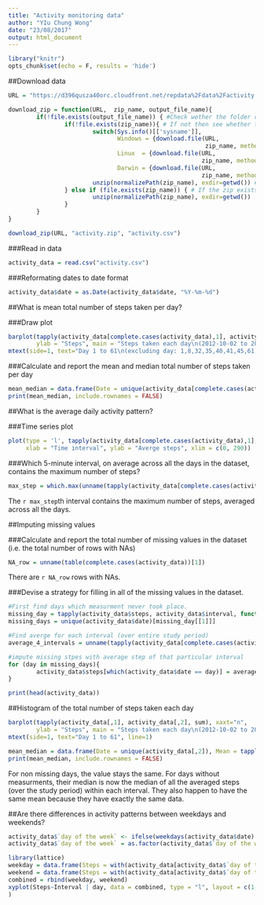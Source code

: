 ```yaml
---
title: "Activity monitoring data"
author: "YIu Chung Wong"
date: "23/08/2017"
output: html_document
---
```


```r
library("knitr")
opts_chunk$set(echo = F, results = 'hide')
```



##Download data
```r
URL = "https://d396qusza40orc.cloudfront.net/repdata%2Fdata%2Factivity.zip"

download_zip = function(URL,  zip_name, output_file_name){
        if(!file.exists(output_file_name)) { #Check wether the folder containing the data sets exists in the working directory.
                if(!file.exists(zip_name)){ # If not then see whether the zip file exist. #If not then download it.
                        switch(Sys.info()[['sysname']],
                               Windows = {download.file(URL, 
                                                        zip_name, method = "wininet", mode = "wb")},
                               Linux  = {download.file(URL, 
                                                       zip_name, method="curl")},
                               Darwin = {download.file(URL, 
                                                       zip_name, method="curl")})
                        unzip(normalizePath(zip_name), exdir=getwd()) #And unzip it
                } else if (file.exists(zip_name)) { # If the zip exists then unzip it.
                        unzip(normalizePath(zip_name), exdir=getwd())
                }
        }    
}

download_zip(URL, "activity.zip", "activity.csv")
```

###Read in data
```r
activity_data = read.csv("activity.csv")
```

###Reformating dates to date format
```r
activity_data$date = as.Date(activity_data$date, "%Y-%m-%d")
```




##What is mean total number of steps taken per day?

###Draw plot
```r
barplot(tapply(activity_data[complete.cases(activity_data),1], activity_data[complete.cases(activity_data),2], sum), xaxt="n",
        ylab = "Steps", main = "Steps taken each day\n(2012-10-02 to 2012-11-29)")
mtext(side=1, text="Day 1 to 61\n(excluding day: 1,8,32,35,40,41,45,61)", line=1)
```

###Calculate and report the mean and median total number of steps taken per day
```r
mean_median = data.frame(Date = unique(activity_data[complete.cases(activity_data),2]), Mean = tapply(activity_data[complete.cases(activity_data),1], activity_data[complete.cases(activity_data),2], mean), Median = tapply(activity_data[complete.cases(activity_data),1], activity_data[complete.cases(activity_data),2], median), row.names = 1:53)
print(mean_median, include.rownames = FALSE)
```




##What is the average daily activity pattern?

###Time series plot 
```r
plot(type = 'l', tapply(activity_data[complete.cases(activity_data),1], activity_data[complete.cases(activity_data),3], mean), main = "Average steps taken of each time interval", 
     xlab = "Time interval", ylab = "Averge steps", xlim = c(0, 290))
```

###Which 5-minute interval, on average across all the days in the dataset, contains the maximum number of steps?
```r
max_step = which.max(unname(tapply(activity_data[complete.cases(activity_data),1], activity_data[complete.cases(activity_data),3], mean)))
```
The `r max_step`th interval contains the maximum number of steps, averaged across all the days.



##Imputing missing values

###Calculate and report the total number of missing values in the dataset (i.e. the total number of rows with NAs)
```r
NA_row = unname(table(complete.cases(activity_data))[1])
```
There are `r NA_row` rows with NAs.


###Devise a strategy for filling in all of the missing values in the dataset.
```r
#First find days which measurment never took place.
missing_day = tapply(activity_data$steps, activity_data$interval, function(x)which(is.na(x)))
missing_days = unique(activity_data$date)[missing_day[[1]]]

#Find averge for each interval (over entire study period)
average_4_intervals = unname(tapply(activity_data[complete.cases(activity_data),1], activity_data[complete.cases(activity_data),3], mean))

#impute missing stpes with average step of that particular interval 
for (day in missing_days){
        activity_data$steps[which(activity_data$date == day)] = average_4_intervals
}

print(head(activity_data))
```


##Histogram of the total number of steps taken each day
```r
barplot(tapply(activity_data[,1], activity_data[,2], sum), xaxt="n",
        ylab = "Steps", main = "Steps taken each day\n(2012-10-02 to 2012-11-29)")
mtext(side=1, text="Day 1 to 61", line=1)

mean_median = data.frame(Date = unique(activity_data[,2]), Mean = tapply(activity_data[,1], activity_data[,2], mean), Median = tapply(activity_data[,1], activity_data[,2], median), row.names = 1:61)
print(mean_median, include.rownames = FALSE)
```
For non missing days, the value stays the same. For days without measurments, their median is now the median of all the averaged steps (over the study period) within each interval.
They also happen to have the same mean because they have exactly the same data. 




##Are there differences in activity patterns between weekdays and weekends?
```r
activity_data$`day of the week` <- ifelse(weekdays(activity_data$date) %in% c("Saturday", "Sunday"), "Weekend", "Weekday")
activity_data$`day of the week` = as.factor(activity_data$`day of the week`)

library(lattice)
weekday = data.frame(Steps = with(activity_data[activity_data$`day of the week`=='Weekday',], unname(tapply(steps, interval, mean))), Interval = unique(activity_data$interval), day = "Weekday")
weekend = data.frame(Steps = with(activity_data[activity_data$`day of the week`=='Weekend',], unname(tapply(steps, interval, mean))), Interval = unique(activity_data$interval), day = "Weekend")
combined = rbind(weekday, weekend)
xyplot(Steps~Interval | day, data = combined, type = "l", layout = c(1, 2)
)
```
